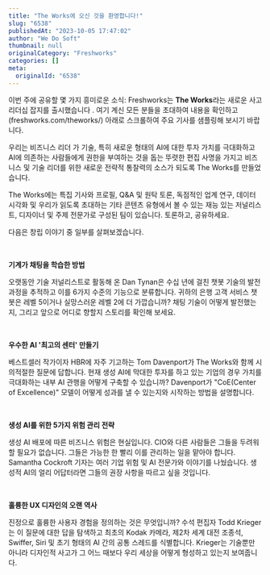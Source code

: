 ```yaml
---
title: "The Works에 오신 것을 환영합니다!"
slug: "6538"
publishedAt: "2023-10-05 17:47:02"
author: "We Do Soft"
thumbnail: null
originalCategory: "Freshworks"
categories: []
meta:
  originalId: "6538"
---
```


이번 주에 공유할 몇 가지 흥미로운 소식: Freshworks는 **The Works**라는 새로운 사고 리더십 잡지를 출시했습니다 . 여기 계신 모든 분들을 초대하여 내용을 확인하고(freshworks.com/theworks/) 아래로 스크롤하여 주요 기사를 샘플링해 보시기 바랍니다.

우리는 비즈니스 리더 가 기술, 특히 새로운 형태의 AI에 대한 투자 가치를 극대화하고 AI에 의존하는 사람들에게 권한을 부여하는 것을 돕는 뚜렷한 편집 사명을 가지고 비즈니스 및 기술 리더를 위한 새로운 전략적 통찰력의 소스가 되도록 The Works를 만들었습니다. 

The Works에는 특집 기사와 프로필, Q&A 및 원탁 토론, 독점적인 업계 연구, 데이터 시각화 및 우리가 읽도록 초대하는 기타 콘텐츠 유형에서 볼 수 있는 재능 있는 저널리스트, 디자이너 및 주제 전문가로 구성된 팀이 있습니다. 토론하고, 공유하세요.

다음은 창립 이야기 중 일부를 살펴보겠습니다. 

​

**기계가 채팅을 학습한 방법**

오랫동안 기술 저널리스트로 활동해 온 Dan Tynan은 수십 년에 걸친 챗봇 기술의 발전 과정을 추적하고 이를 6가지 수준의 기능으로 분류합니다. 귀하의 은행 고객 서비스 챗봇은 레벨 5이거나 실망스러운 레벨 2에 더 가깝습니까? 채팅 기술이 어떻게 발전했는지, 그리고 앞으로 어디로 향할지 스토리를 확인해 보세요. 

​

**우수한 AI '최고의 센터' 만들기**

베스트셀러 작가이자 HBR에 자주 기고하는 Tom Davenport가 The Works와 함께 시의적절한 질문에 답합니다. 현재 생성 AI에 막대한 투자를 하고 있는 기업의 경우 가치를 극대화하는 내부 AI 관행을 어떻게 구축할 수 있습니까? Davenport가 "CoE(Center of Excellence)" 모델이 어떻게 성과를 낼 수 있는지와 시작하는 방법을 설명합니다.

​

**생성 AI를 위한 5가지 위험 관리 전략**

생성 AI 배포에 따른 비즈니스 위험은 현실입니다. CIO와 다른 사람들은 그들을 두려워할 필요가 없습니다. 그들은 가능한 한 빨리 이를 관리하는 일을 맡아야 합니다. Samantha Cockroft 기자는 여러 기업 위험 및 AI 전문가와 이야기를 나눴습니다. 생성적 AI의 얼리 어답터라면 그들의 권장 사항을 따르고 싶을 것입니다.​

​

**훌륭한 UX 디자인의 오랜 역사**

진정으로 훌륭한 사용자 경험을 정의하는 것은 무엇입니까? 수석 편집자 Todd Krieger는 이 질문에 대한 답을 탐색하고 최초의 Kodak 카메라, 제2차 세계 대전 조종석, Swiffer, Siri 및 초기 형태의 AI 간의 공통 스레드를 식별합니다. Krieger는 기술뿐만 아니라 디자인적 사고가 그 어느 때보다 우리 세상을 어떻게 형성하고 있는지 보여줍니다.
